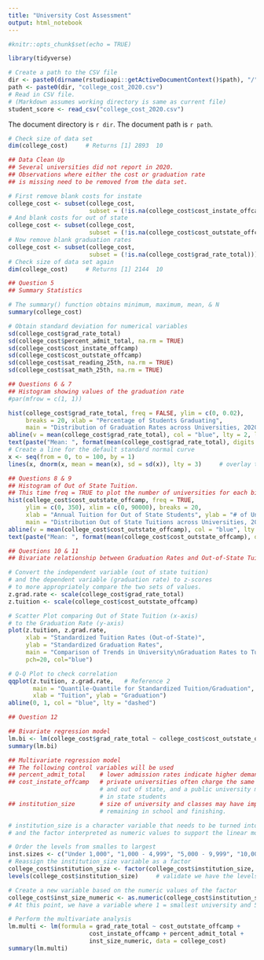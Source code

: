 ```yaml
---
title: "University Cost Assessment"
output: html_notebook
---
```


```r
#knitr::opts_chunk$set(echo = TRUE)

library(tidyverse)

# Create a path to the CSV file
dir <- paste0(dirname(rstudioapi::getActiveDocumentContext()$path), "/")
path <- paste0(dir, "college_cost_2020.csv")
# Read in CSV file. 
# (Markdown assumes working directory is same as current file)
student_score <- read_csv("college_cost_2020.csv")

```

The document directory is `r dir`.
The document path is `r path`.

```r
# Check size of data set
dim(college_cost)     # Returns [1] 2893  10
```


```r
## Data Clean Up
## Several universities did not report in 2020.
## Observations where either the cost or graduation rate
## is missing need to be removed from the data set.

# First remove blank costs for instate
college_cost <- subset(college_cost,
                       subset = (!is.na(college_cost$cost_instate_offcamp)))
# And blank costs for out of state
college_cost <- subset(college_cost,
                       subset = (!is.na(college_cost$cost_outstate_offcamp)))
# Now remove blank graduation rates
college_cost <- subset(college_cost,
                       subset = (!is.na(college_cost$grad_rate_total)))
# Check size of data set again
dim(college_cost)     # Returns [1] 2144  10

```


```r
## Question 5
## Summary Statistics

# The summary() function obtains minimum, maximum, mean, & N
summary(college_cost)

# Obtain standard deviation for numerical variables
sd(college_cost$grad_rate_total)
sd(college_cost$percent_admit_total, na.rm = TRUE)
sd(college_cost$cost_instate_offcamp)
sd(college_cost$cost_outstate_offcamp)
sd(college_cost$sat_reading_25th, na.rm = TRUE)
sd(college_cost$sat_math_25th, na.rm = TRUE)

```

```r
## Questions 6 & 7
## Histogram showing values of the graduation rate
#par(mfrow = c(1, 1))

hist(college_cost$grad_rate_total, freq = FALSE, ylim = c(0, 0.02),
     breaks = 20, xlab = "Percentage of Students Graduating",
     main = "Distribution of Graduation Rates across Universities, 2020")
abline(v = mean(college_cost$grad_rate_total), col = "blue", lty = 2, lwd = 2)
text(paste("Mean: ", format(mean(college_cost$grad_rate_total), digits = 6)), x = 60, y = 0.020)
# Create a line for the default standard normal curve
x <- seq(from = 0, to = 100, by = 1)
lines(x, dnorm(x, mean = mean(x), sd = sd(x)), lty = 3)     # overlay the normal density curve


```

```r
## Questions 8 & 9
## Histogram of Out of State Tuition.
## This time freq = TRUE to plot the number of universities for each bin.
hist(college_cost$cost_outstate_offcamp, freq = TRUE,
     ylim = c(0, 350), xlim = c(0, 90000), breaks = 20,
     xlab = "Annual Tuition for Out of State Students", ylab = "# of Universities",
     main = "Distribution Out of State Tuitions across Universities, 2020")
abline(v = mean(college_cost$cost_outstate_offcamp), col = "blue", lty = 2, lwd = 2)
text(paste("Mean: ", format(mean(college_cost$cost_outstate_offcamp), digits = 6)), x = 45000, y = 330)


```

```r
## Questions 10 & 11
## Bivariate relationship between Graduation Rates and Out-of-State Tuition.

# Convert the independent variable (out of state tuition)
# and the dependent variable (graduation rate) to z-scores
# to more appropriately compare the two sets of values.
z.grad.rate <- scale(college_cost$grad_rate_total)
z.tuition <- scale(college_cost$cost_outstate_offcamp)

# Scatter Plot comparing Out of State Tuition (x-axis)
# to the Graduation Rate (y-axis)
plot(z.tuition, z.grad.rate,
     xlab = "Standardized Tuition Rates (Out-of-State)",
     ylab = "Standardized Graduation Rates",
     main = "Comparison of Trends in University\nGraduation Rates to Tuition Rates (2020)",
     pch=20, col="blue")

# Q-Q Plot to check correlation
qqplot(z.tuition, z.grad.rate,   # Reference 2
       main = "Quantile-Quantile for Standardized Tuition/Graduation",
       xlab = "Tuition", ylab = "Graduation")
abline(0, 1, col = "blue", lty = "dashed")

```

```r
## Question 12

## Bivariate regression model
lm.bi <- lm(college_cost$grad_rate_total ~ college_cost$cost_outstate_offcamp)
summary(lm.bi)

## Multivariate regression model
## The following control variables will be used
## percent_admit_total    # lower admission rates indicate higher demand university
## cost_instate_offcamp   # private universities often charge the same for in state
                          # and out of state, and a public university may attract more
                          # in state students
## institution_size       # size of university and classes may have impact on students
                          # remaining in school and finishing.

# institution_size is a character variable that needs to be turned into a factor,
# and the factor interpreted as numeric values to support the linear model.

# Order the levels from smalles to largest
inst.sizes <- c("Under 1,000", "1,000 - 4,999", "5,000 - 9,999", "10,000 - 19,999", "20,000 and above")
# Reassign the institution_size variable as a factor
college_cost$institution_size <- factor(college_cost$institution_size, levels = inst.sizes)
levels(college_cost$institution_size)     # validate we have the levels in the right order

# Create a new variable based on the numeric values of the factor
college_cost$inst_size_numeric <- as.numeric(college_cost$institution_size)
# At this point, we have a variable where 1 = smallest university and 5 = largest

# Perform the multivariate analysis
lm.multi <- lm(formula = grad_rate_total ~ cost_outstate_offcamp + 
                       cost_instate_offcamp + percent_admit_total +
                       inst_size_numeric, data = college_cost)
summary(lm.multi)


```


